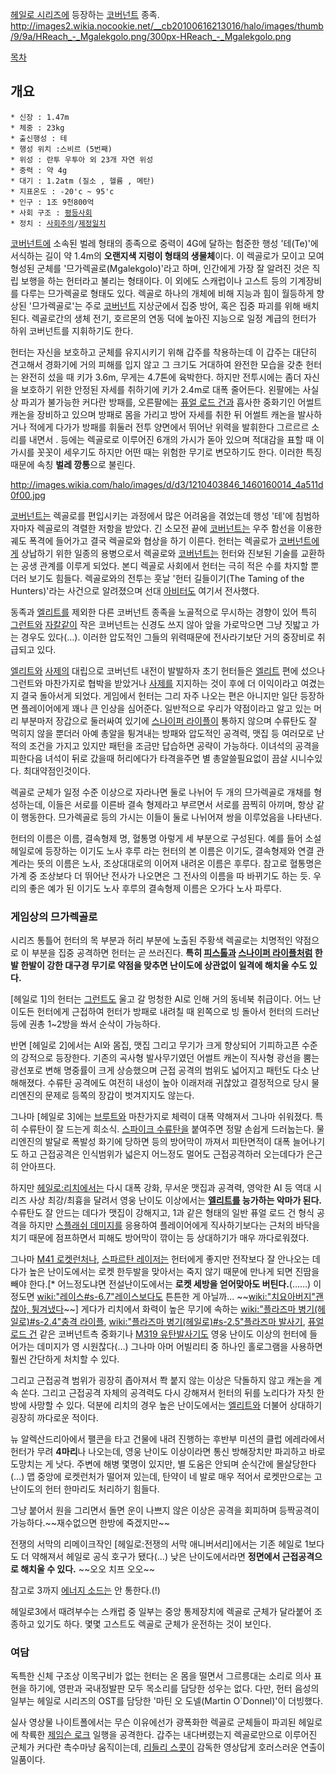 [[헤일로 시리즈]]에 등장하는 [[코버넌트]] 종족.
http://images2.wikia.nocookie.net/__cb20100616213016/halo/images/thumb/9/9a/HReach_-_Mgalekgolo.png/300px-HReach_-_Mgalekgolo.png

[[목차]]
== 개요 ==
 * 신장 : 1.47m
 * 체중 : 23kg
 * 출신행성 : 테 
 * 행성 위치 :스비르 (5번째)
 * 위성 : 란투 우투아 외 23개 자연 위성 
 * 중력 : 약 4g
 * 대기 : 1.2atm (질소 , 헬륨 , 메탄)
 * 지표온도 : -20'c ~ 95'c 
 * 인구 : 1조 9천800억
 * 사회 구조 : [[평등사회]]
 * 정치 : [[사회주의]]/[[제정일치]]

[[코버넌트]]에 소속된 벌레 형태의 종족으로 중력이 4G에 달하는 험준한 행성 '테(Te)'에 서식하는 길이 약 1.4m의 '''오랜지색 지렁이 형태의 생물체'''이다. 이 렉골로가 모이고 모여 형성된 군체를 '므가렉골로(Mgalekgolo)'라고 하며, 인간에게 가장 잘 알려진 것은 직립 보행을 하는 헌터라고 불리는 형태이다. 이 외에도 스캐럽이나 고스트 등의 기계장비를 다루는 므가렉골로 형태도 있다. 렉골로 하나의 개체에 비해 지능과 힘이 월등하게 향상된 '므가렉골로'는 주로 [[코버넌트]] 지상군에서 집중 방어, 혹은 집중 파괴를 위해 배치된다. 렉골로간의 생체 전기, 호르몬의 연동 덕에 높아진 지능으로 일정 계급의 헌터가 하위 코버넌트를 지휘하기도 한다.

헌터는 자신을 보호하고 군체를 유지시키기 위해 갑주를 착용하는데 이 갑주는 대단히 견고해서 경화기에 거의 피해를 입지 않고 그 크기도 거대하여 완전한 모습을 갖춘 헌터는 완전히 섰을 때 키가 3.6m, 무게는 4.7톤에 육박한다. 하지만 전투시에는 좀더 자신을 보호하기 위한 안정된 자세를 취하기에 키가 2.4m로 대폭 줄어든다. 왼팔에는 사실상 파괴가 불가능한 커다란 방패를, 오른팔에는 [[퓨얼 로드 건]]과 흡사한 중화기인 어썰트 캐논을 장비하고 있으며 방패로 몸을 가리고 방어 자세를 취한 뒤 어썰트 캐논을 발사하거나 적에게 다가가 방패를 휘둘러 전투 양면에서 뛰어난 위력을 발휘한다 그르르르 소리를 내면서 . 등에는 렉골로로 이루어진 6개의 가시가 돋아 있으며 적대감을 표할 때 이 가시를 꼿꼿이 세우기도 하지만 어떤 때는 위험한 무기로 변모하기도 한다. 이러한 특징 때문에 속칭 '''벌레 깡통'''으로 불린다.


http://images.wikia.com/halo/images/d/d3/1210403846_1460160014_4a511d0f00.jpg

[[코버넌트]]는 렉골로를 편입시키는 과정에서 많은 어려움을 겪었는데 행성 '테'에 침범하자마자 렉골로의 격렬한 저항을 받았다. 긴 소모전 끝에 [[코버넌트]]는 우주 함선을 이용한 궤도 폭격에 들어가고 결국 렉골로와 협상을 하기 이른다. 헌터는 렉골로가 [[코버넌트]]에게 상납하기 위한 일종의 용병으로서 렉골로와 [[코버넌트]]는 헌터와 진보된 기술를 교환하는 공생 관계를 이루게 되었다. 본디 렉골로 사회에서 헌터는 극히 적은 수를 차지할 뿐더러 보기도 힘들다. 렉골로와의 전투는 훗날 '헌터 길들이기(The Taming of the Hunters)'라는 사건으로 알려졌으며 선대 [[아비터]]도 여기서 전사했다.

동족과 [[엘리트]]를 제외한 다른 코버넌트 종족을 노골적으로 무시하는 경향이 있어 특히 [[엉고이|그런트]]와 [[자칼(헤일로 시리즈)|자칼]]같이 작은 코버넌트는 신경도 쓰지 않아 앞을 가로막으면 그냥 짓밟고 가는 경우도 있다(…). 이러한 압도적인 그들의 위력때문에 전사라기보단 거의 중장비로 취급되고 있다.

[[엘리트]]와 [[사제]]의 대립으로 코버넌트 내전이 발발하자 초기 헌터들은 [[엘리트]] 편에 섰으나 그런트와 마찬가지로 협박을 받았거나 [[사제]]를 지지하는 것이 후에 더 이익이라고 여겼는지 결국 돌아서게 되었다. 게임에서 헌터는 그리 자주 나오는 편은 아니지만 일단 등장하면 플레이어에게 꽤나 큰 인상을 심어준다. 일반적으로 우리가 약점이라고 알고 있는 머리 부분마저 장갑으로 둘러싸여 있기에 [[스나이퍼 라이플]]이 통하지 않으며 수류탄도 잘 먹히지 않을 뿐더러 아예 총알을 튕겨내는 방패와 압도적인 공격력, 맷집 등 여러모로 난적의 조건을 가지고 있지만 패턴을 조금만 답습하면 공략이 가능하다. 이녀석의 공격을 피한다음 녀석이 뒤로 갔을때 허리에다가 타격을주면 별 총알쓸필요없이 끔살 시니수있다. 최대약점인것이다.

렉골로 군체가 일정 수준 이상으로 자라나면 둘로 나뉘어 두 개의 므가렉골로 개채를 형성하는데, 이들은 서로를 이른바 결속 형제라고 부르면서 서로를 끔찍히 아끼며, 항상 같이 행동한다. 므가렉골로 등의 가시는 이들이 둘로 나뉘어져 쌍을 이루었음을 나타낸다.

헌터의 이름은 이름, 결속형제 명, 혈통명 아렇게 세 부분으로 구성된다.
예를 들어 소설 헤일로에 등장하는 이기도 노사 후루 라는 헌터의 본 이름은 이기도, 결속형제와 연결 관계라는 뜻의 이름은 노사, 조상대대로의 이어져 내려온 이름은 후루다.
참고로 혈통명은 가계 중 조상보다 더 뛰어난 전사가 나오면은 그 전사의 이름을 따 바뀌기도 하는 듯. 우리의 좋은 예가 된 이기도 노사 후루의 결속형제 이름은 오가다 노사 파루다.         

=== 게임상의 므가렉골로 ===
시리즈 통틀어 헌터의 목 부분과 허리 부분에 노출된 주황색 렉골로는 치명적인 약점으로 이 부분을 집중 공격하면 헌터는 곧 쓰러진다. '''특히 [[피스톨]]과 [[스나이퍼 라이플]]처럼 한발 한발이 강한 대구경 무기로 약점을 맞추면 난이도에 상관없이 일격에 해치울 수도 있다.''' 

[헤일로 1]의 헌터는 [[그런트]]도 울고 갈 멍청한 AI로 인해 거의 동네북 취급이다. 어느 난이도든 헌터에게 근접하여 헌터가 방패로 내려칠 때 왼쪽으로 빙 돌아서 헌터의 드러난 등에 권총 1~2방을 쏴서 순삭이 가능하다.

반면 [헤일로 2]에서는 AI와 몸집, 맷집 그리고 무기가 크게 향상되어 기피하고픈 수준의 강적으로 등장한다. 기존의 곡사형 발사무기였던 어썰트 캐논이 직사형 광선을 뿜는 광선포로 변해 명중률이 크게 상승했으며 근접 공격의 범위도 넓어지고 패턴도 다소 난해해졌다. 수류탄 공격에도 여전히 내성이 높아 이래저래 귀찮았고 결정적으로 당시 물리엔진의 문제로 등쪽의 장갑이 벗겨지지도 않는다. 

그나마 [헤일로 3]에는 [[브루트]]와 마찬가지로 체력이 대폭 약해져서 그나마 쉬워졌다. 특히 수류탄이 잘 드는게 희소식. [[스파이크 수류탄]]을 붙여주면 정말 손쉽게 드러눕는다. 물리엔진의 발달로 폭발성 화기에 당하면 등의 방어막이 까져서 피탄면적이 대폭 늘어나기도 하고 근접공격은 인식범위가 넓은지 어느정도 멀어도 근접공격하러 오는데다가 은근히 안아프다. 

하지만 [[헤일로:리치]]에서는 다시 대폭 강화, 무서운 맷집과 공격력, 영악한 AI 등 역대 시리즈 사상 최강/최흉을 달려서 영웅 난이도 이상에서는 '''[[엘리트]]를 능가하는 악마가 된다.''' 수류탄도 잘 안드는 데다가 맷집이 강해지고, 1과 같은 형태의 일반 퓨얼 로드 건 형식 공격을 하지만 [[스플래쉬 데미지]]를 응용하여 플레이어에게 직사하기보다는 근처의 바닥을 치기 때문에 점프하면서 피해도 방어막이 깎이는 등 상대하기가 매우 까다로워졌다.

그나마 [[M41 로켓런처]]나, [[스파르탄 레이저]]는 헌터에게 좋지만 전작보다 잘 안나오는 데다가 높은 난이도에서는 로켓 한두발을 맞아서는 죽지 않기 때문에 만나게 되면 진땀을 빼야 한다.[* 어느정도냐면 전설난이도에서는 '''로켓 세방을 얻어맞아도 버틴다.'''(……) 이정도면 [[wiki:"레이스#s-6.7"레이스]]보다도 튼튼한 게 아닐까... ~~[[wiki:"치요아버지"괜찮아, 튕겨냈다]]~~] 게다가 리치에서 화력이 높은 무기에 속하는 [[wiki:"플라즈마 병기(헤일로)#s-2.4"충격 라이플]], [[wiki:"플라즈마 병기(헤일로)#s-2.5"플라즈마 발사기]], [[퓨얼 로드 건]] 같은 코버넌트측 중화기나 [[M319 유탄발사기]]도 영웅 난이도 이상의 헌터에 들어가는 데미지가 영 시원찮다(…) 그나마 아머 어빌리티 중 하나인 홀로그램을 사용하면 훨씬 간단하게 처치할 수 있다.

그리고 근접공격 범위가 굉장히 좁아져서 쫙 붙지 않는 이상은 닥돌하지 않고 캐논을 계속 쏜다. 그리고 근접공격 자체의 공격력도 다시 강해져서 헌터의 뒤를 노리다가 자칫 한방에 사망할 수 있다. 덕분에 리치의 경우 높은 난이도에서는 [[엘리트]]와 더불어 상대하기 굉장히 까다로운 적이다.

뉴 알렉산드리아에서 팰콘을 타고 건물에 내려 진행하는 후반부 미션의 클럽 에레라에서 헌터가 무려 '''4마리'''나 나오는데, 영웅 난이도 이상이라면 통신 방해장치만 파괴하고 바로 도망치는 게 낫다. 주변에 해병 몇명이 있지만, 별 도움은 안되며 순식간에 몰살당한다(…) 맵 중앙에 로켓런처가 떨어져 있는데, 탄약이 네 발로 매우 적어서 로켓만으로는 고 난이도의 헌터 한마리도 처리하기 힘들다.

그냥 붙어서 원을 그리면서 돌면 운이 나쁘지 않은 이상은 공격을 회피하며 등짝공격이 가능하다.~~재수없으면 한방에 죽겠지만~~

전쟁의 서막의 리메이크작인 [헤일로:전쟁의 서막 애니버서리]에서는 기존 헤일로 1보다도 더 약해져서 헤일로 공식 호구가 됐다(…) 낮은 난이도에서라면 '''정면에서 근접공격으로 해치울 수 있다.''' ~~오오 치프 오오~~

참고로 3까지 [[에너지 소드]]는 안 통한다.(!) 

헤일로3에서 때려부수는 스캐럽 중 일부는 중앙 통제장치에 렉골로 군체가 달라붙어 조종하고 있기도 하다. 몇몇 고스트도 렉골로 군체가 운전하는 것이 보인다.

=== 여담 ===

독특한 신체 구조상 이목구비가 없는 헌터는 온 몸을 떨면서 그르릉대는 소리로 의사 표현을 하기에, 영판과 국내정발판 모두 목소리를 담당한 성우는 없다. 다만, 헌터 음성의 일부는 헤일로 시리즈의 OST를 담당한 '마틴 오 도넬(Martin O`Donnel)'이 더빙했다.

실사 영상물 나이트폴에서는 무슨 이유에선가 광폭화한 렉골로 군체들이 파괴된 헤일로에 착륙한 [[제임슨 로크]] 일행을 공격한다. 갑주는 내다버렸는지 렉골로만으로 이루어진 군체가 커다란 촉수마냥 움직이는데, [[리들리 스콧]]이 감독한 영상답게 호러스러운 연출이 일품이다.

